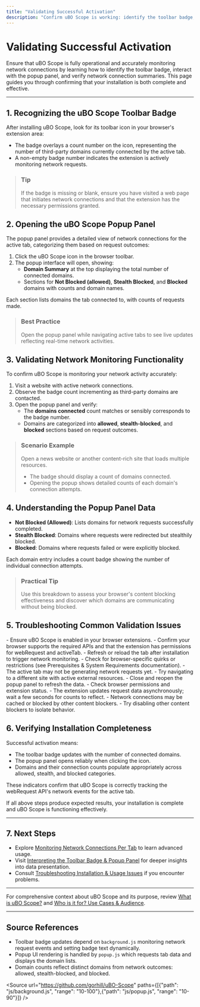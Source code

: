 ```yaml
---
title: "Validating Successful Activation"
description: "Confirm uBO Scope is working: identify the toolbar badge, open a web page, and observe how connections appear in the popup. Validate network monitoring by reviewing the domain summary and connection counts, ensuring your installation is complete and effective."
---
```


# Validating Successful Activation

Ensure that uBO Scope is fully operational and accurately monitoring network connections by learning how to identify the toolbar badge, interact with the popup panel, and verify network connection summaries. This page guides you through confirming that your installation is both complete and effective.

---

## 1. Recognizing the uBO Scope Toolbar Badge

After installing uBO Scope, look for its toolbar icon in your browser's extension area:

- The badge overlays a count number on the icon, representing the number of third-party domains currently connected by the active tab.
- A non-empty badge number indicates the extension is actively monitoring network requests.

> ### Tip
> If the badge is missing or blank, ensure you have visited a web page that initiates network connections and that the extension has the necessary permissions granted.

## 2. Opening the uBO Scope Popup Panel

The popup panel provides a detailed view of network connections for the active tab, categorizing them based on request outcomes:

1. Click the uBO Scope icon in the browser toolbar.
2. The popup interface will open, showing:
   - **Domain Summary** at the top displaying the total number of connected domains.
   - Sections for **Not Blocked (allowed)**, **Stealth Blocked**, and **Blocked** domains with counts and domain names.

Each section lists domains the tab connected to, with counts of requests made.

> ### Best Practice
> Open the popup panel while navigating active tabs to see live updates reflecting real-time network activities.

## 3. Validating Network Monitoring Functionality

To confirm uBO Scope is monitoring your network activity accurately:

1. Visit a website with active network connections.
2. Observe the badge count incrementing as third-party domains are contacted.
3. Open the popup panel and verify:
   - The **domains connected** count matches or sensibly corresponds to the badge number.
   - Domains are categorized into **allowed**, **stealth-blocked**, and **blocked** sections based on request outcomes.

> ### Scenario Example
> Open a news website or another content-rich site that loads multiple resources.
> - The badge should display a count of domains connected.
> - Opening the popup shows detailed counts of each domain's connection attempts.

## 4. Understanding the Popup Panel Data

- **Not Blocked (Allowed)**: Lists domains for network requests successfully completed.
- **Stealth Blocked**: Domains where requests were redirected but stealthily blocked.
- **Blocked**: Domains where requests failed or were explicitly blocked.

Each domain entry includes a count badge showing the number of individual connection attempts.

> ### Practical Tip
> Use this breakdown to assess your browser's content blocking effectiveness and discover which domains are communicating without being blocked.

## 5. Troubleshooting Common Validation Issues

<AccordionGroup title="Troubleshooting Validation Problems">
<Accordion title="Badge Not Showing a Number or Icon">
- Ensure uBO Scope is enabled in your browser extensions.
- Confirm your browser supports the required APIs and that the extension has permissions for webRequest and activeTab.
- Refresh or reload the tab after installation to trigger network monitoring.
- Check for browser-specific quirks or restrictions (see Prerequisites & System Requirements documentation).
</Accordion>
<Accordion title="Popup Panel Shows 'NO DATA' or Empty">
- The active tab may not be generating network requests yet.
- Try navigating to a different site with active external resources.
- Close and reopen the popup panel to refresh the data.
- Check browser permissions and extension status.
</Accordion>
<Accordion title="Domain Counts Seem Incorrect or Static">
- The extension updates request data asynchronously; wait a few seconds for counts to reflect.
- Network connections may be cached or blocked by other content blockers.
- Try disabling other content blockers to isolate behavior.
</Accordion>
</AccordionGroup>

## 6. Verifying Installation Completeness

Successful activation means:

- The toolbar badge updates with the number of connected domains.
- The popup panel opens reliably when clicking the icon.
- Domains and their connection counts populate appropriately across allowed, stealth, and blocked categories.

These indicators confirm that uBO Scope is correctly tracking the webRequest API's network events for the active tab.

<Check>
If all above steps produce expected results, your installation is complete and uBO Scope is functioning effectively.
</Check>

---

## 7. Next Steps

- Explore [Monitoring Network Connections Per Tab](https://example.com/guides/workflows/monitor-network) to learn advanced usage.
- Visit [Interpreting the Toolbar Badge & Popup Panel](https://example.com/guides/workflows/interpreting-badge-data) for deeper insights into data presentation.
- Consult [Troubleshooting Installation & Usage Issues](https://example.com/getting-started/basics-installation/troubleshooting-common-issues) if you encounter problems.

---

For comprehensive context about uBO Scope and its purpose, review [What is uBO Scope?](https://example.com/overview/introduction-core-value/what-is-ubo-scope) and [Who is it for? Use Cases & Audience](https://example.com/overview/introduction-core-value/use-cases-target-audience).

---

## Source References

- Toolbar badge updates depend on `background.js` monitoring network request events and setting badge text dynamically.
- Popup UI rendering is handled by `popup.js` which requests tab data and displays the domain lists.
- Domain counts reflect distinct domains from network outcomes: allowed, stealth-blocked, and blocked.

<Source url="https://github.com/gorhill/uBO-Scope" paths={[{"path": "js/background.js", "range": "10-100"},{"path": "js/popup.js", "range": "10-90"}]} />
